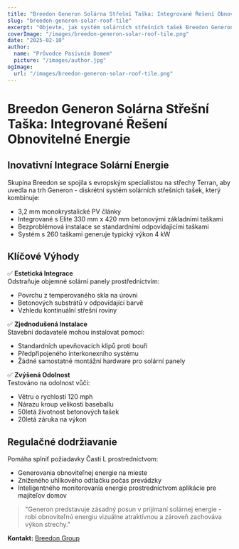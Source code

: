 ```yaml
---
title: "Breedon Generon Solárna Střešní Taška: Integrované Řešení Obnovitelné Energie"
slug: "breedon-generon-solar-roof-tile"
excerpt: "Objevte, jak systém solárních střešních tašek Breedon Generon integruje výrobu obnovitelné energie s tradiční estetikou střech."
coverImage: "/images/breedon-generon-solar-roof-tile.png"
date: "2025-02-10"
author:
  name: "Průvodce Pasivním Domem"
  picture: "/images/author.jpg"
ogImage:
  url: "/images/breedon-generon-solar-roof-tile.png"
---
```


# Breedon Generon Solárna Střešní Taška: Integrované Řešení Obnovitelné Energie

## Inovativní Integrace Solární Energie

Skupina Breedon se spojila s evropským specialistou na střechy Terran, aby uvedla na trh Generon - diskrétní systém solárních střešních tašek, který kombinuje:

- 3,2 mm monokrystalické PV články
- Integrované s Elite 330 mm x 420 mm betonovými základními taškami
- Bezproblémová instalace se standardními odpovídajícími taškami
- Systém s 260 taškami generuje typický výkon 4 kW

## Klíčové Výhody

✅ **Estetická Integrace**  
Odstraňuje objemné solární panely prostřednictvím:
- Povrchu z temperovaného skla na úrovni
- Betonových substrátů v odpovídající barvě
- Vzhledu kontinuální střešní roviny

✅ **Zjednodušená Instalace**  
Stavební dodavatelé mohou instalovat pomocí:
- Standardních upevňovacích klipů proti bouři
- Předpřipojeného interkonexního systému
- Žádné samostatné montážní hardware pro solární panely

✅ **Zvýšená Odolnost**  
Testováno na odolnost vůči:
- Větru o rychlosti 120 mph
- Nárazu kroup velikosti baseballu
- 50letá životnost betonových tašek
- 20letá záruka na výkon

## Regulačné dodržiavanie

Pomáha splniť požiadavky Časti L prostredníctvom:
- Generovania obnoviteľnej energie na mieste
- Zníženého uhlíkového odtlačku počas prevádzky
- Inteligentného monitorovania energie prostredníctvom aplikácie pre majiteľov domov

> "Generon predstavuje zásadný posun v prijímaní solárnej energie - robí obnoviteľnú energiu vizuálne atraktívnou a zároveň zachováva výkon strechy."  

**Kontakt:** [Breedon Group](https://www.breedongroup.com)
